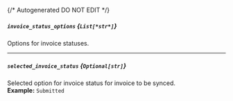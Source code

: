 {/* Autogenerated DO NOT EDIT  */}
##### `invoice_status_options` *{`List[*str*]`}*
Options for invoice statuses.

---
##### `selected_invoice_status` *{`Optional[str]`}*
Selected option for invoice status for invoice to be synced.
<br/>
**Example:** `Submitted`


